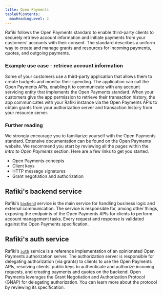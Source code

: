 ```yaml
---
title: Open Payments
tableOfContents:
  maxHeadingLevel: 2
---
```



Rafiki follows the <LinkOut href='https://openpayments.dev'>Open Payments</LinkOut> standard to enable third-party clients to securely retrieve account information and initiate payments from your customers’ accounts with their consent. The standard describes a uniform way to create and manage grants and resources for <LinkOut href='https://openpayments.dev/introduction/op-concepts/#resource-types'>incoming payments, quotes, and outgoing payments</LinkOut>.

### Example use case - retrieve account information

Some of your customers use a third-party application that allows them to create budgets and monitor their spending. The application can call the Open Payments APIs, enabling it to communicate with any account servicing entity that implements the Open Payments standard. When your customers give the app permission to retrieve their transaction history, the app communicates with your Rafiki instance via the Open Payments APIs to obtain grants from your authorization server and transaction history from your resource server.

### Further reading

We strongly encourage you to familiarize yourself with the Open Payments standard. Extensive documentation can be found on the <LinkOut href="https://openpayments.dev">Open Payments</LinkOut> website. We recommend you start by reviewing all the pages within the _Intro to Open Payments_ section. Here are a few links to get you started.

- <LinkOut href='https://openpayments.dev/introduction/op-concepts/'>
    Open Payments concepts
  </LinkOut>
- <LinkOut href='https://openpayments.dev/introduction/client-keys/'>
    Client keys
  </LinkOut>
- <LinkOut href='https://openpayments.dev/introduction/http-signatures/'>
    HTTP message signatures
  </LinkOut>
- <LinkOut href='https://openpayments.dev/introduction/grants/'>
    Grant negotiation and authorization
  </LinkOut>

## Rafiki's backend service

Rafiki’s [`backend`](/integration/services/backend-service) service is the main service for handling business logic and external communication. The service is responsible for, among other things, exposing the endpoints of the Open Payments APIs for clients to perform account management tasks. Every request and response is validated against the <LinkOut href="https://github.com/interledger/open-payments/tree/main/openapi">Open Payments specification</LinkOut>.

## Rafiki's auth service

Rafiki’s [`auth`](/integration/services/auth-service) service is a reference implementation of an opinionated Open Payments authorization server. The authorization server is responsible for delegating authorization (via grants) to clients to use the Open Payments APIs, resolving <LinkOut href="https://openpayments.dev/introduction/client-keys/">clients’ public keys</LinkOut> to authenticate and authorize incoming requests, and creating payments and quotes on the backend. Open Payments leverages the Grant Negotiation and Authorization Protocol (GNAP) for delegating authorization. You can learn more about the protocol by reviewing its <LinkOut href="https://datatracker.ietf.org/doc/html/draft-ietf-gnap-core-protocol">specification</LinkOut>.
